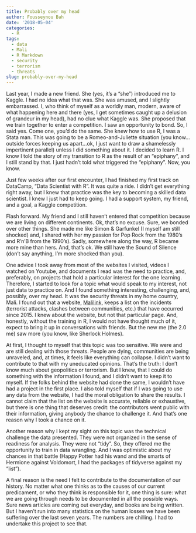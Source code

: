```yaml
---
title: Probably over my head
author: Fousseynou Bah
date: '2018-05-04'
categories:
  - R
tags:
  - data
  - Mali
  - R Markdown
  - security
  - terrorism
  - threats
slug: probably-over-my-head
---
```


Last year, I made a new friend.
She (yes, it's a "she") introduced me to Kaggle.
I had no idea what that was.
She was amused, and I slightly embarrassed.
I, who think of myself as a worldly man, modern, aware of what happening here and there (yes, I get sometimes caught up a delusion of grandeur in my head), had no clue what Kaggle was.
She proposed that we train together to enter a competition.
I saw an opportunity to bond.
So, I said yes.
Come one, you'd do the same.
She knew how to use R, I was a Stata man.
This was going to be a Romeo-and-Juliette situation (you know...outside forces keeping us apart...ok, I just want to draw a shamelessly impertinent parallel) unless I did something about it.
I decided to learn R.
I know I told the story of my transition to R as the result of an "epiphany", and I still stand by that.
I just hadn't told what triggered the "epiphany".
Now, you know.

Just few weeks after our first encounter, I had finished my first track on DataCamp, "Data Scientist with R".
It was quite a ride.
I didn't get everything right away, but I knew that practice was the key to becoming a skilled data scientist.
I knew I just had to keep going.
I had a support system, my friend, and a goal, a Kaggle competition.

Flash forward.
My friend and I still haven't entered that competition because we are living on different continents.
Ok, that's no excuse.
Sure, we bonded over other things. 
She made me like Simon & Garfunkel (I myself am still shocked) and, I shared with her my passion for Pop Rock from the 1980's and R'n'B from the 1990's).
Sadly, somewhere along the way, R became more mine than hers.
And, that's ok.
We still have the Sound of Silence (don't say anything, I'm more shocked than you).

One advice I took away from most of the websites I visited, videos I watched on Youtube, and documents I read was the need to practice, and, preferably, on projects that hold a particular interest for the one learning.
Therefore, I started to look for a topic what would speak to my interest, not just data to practice on.
And I found something interesting, challenging, and, possibly, over my head.
It was the security threats in my home country, Mali.
I found out that a website, [Malilink](http://malilink.net/attaques-terroriste-au-mali/), keeps a list on the incidents (terrorist attacks, clashes between communities, etc.) that have occurred since 2015.
I knew about the website, but not that particular page.
And, honestly, without the training in R, I would not have thought much of it, expect to bring it up in conversations with friends.
But the new me (the 2.0 me) saw more (you know, like Sherlock Holmes).

At first, I thought to myself that this topic was too sensitive.
We were and are still dealing with those threats.
People are dying, communities are being unraveled, and, at times, it feels like everything can collapse.
I didn't want to contribute to that with my uneducated opinions.
That's the truth: I don't know much about geopolitics or terrorism.
But I knew, that I could do something with the information I found, and I didn't want to keep it to myself.
If the folks behind the website had done the same, I wouldn't have had a project in the first place.
I also told myself that if I was going to use any data from the website, I had the moral obligation to share the results.
I cannot claim that the list on the website is accurate, reliable or exhaustive, but there is one thing that deserves credit: the contributors went public with their information, giving anybody the chance to challenge it.
And that's one reason why I took a chance on it.

Another reason why I kept my sight on this topic was the technical challenge the data presented.
They were not organized in the sense of readiness for analysis.
They were not "tidy".
So, they offered me the opportunity to train in data wrangling.
And I was optimistic about my chances in that battle (Happy Potter had his wand and the smarts of Hermione against Voldomort, I had the packages of tidyverse against my "list").

A final reason is the need I felt to contribute to the documentation of our history.
No matter what one thinks as to the causes of our current predicament, or who they think is responsible for it, one thing is sure: what we are going through needs to be documented in all the possible ways.
Sure news articles are coming out everyday, and books are being written.
But I haven't run into many statistics on the human losses we have been suffering over the last seven years.
The numbers are chilling.
I had to undertake this project to see that.